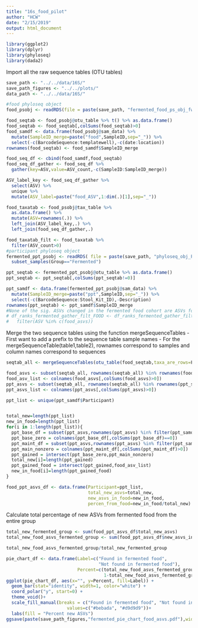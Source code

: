 ```yaml
---
title: "16s_food_pilot"
author: "HCW"
date: "2/15/2019"
output: html_document
---
```


```r
library(ggplot2)
library(dplyr)
library(phyloseq)
library(dada2)
```

Import all the raw sequence tables (OTU tables)
```r
save_path <- "../../data/16S/"
save_path_figures <- "../../plots/"
data_path <- "../../data/16S/"

#food phyloseq object
food_psobj <- readRDS(file = paste(save_path, "fermented_food_ps_obj_fwdOnly.rds", sep = "")) 

food_seqtab <- food_psobj@otu_table %>% t() %>% as.data.frame() 
food_seqtab <- food_seqtab[,colSums(food_seqtab)>0]
food_samdf <- data.frame(food_psobj@sam_data) %>% 
  mutate(SampleID_merge=paste("food",SampleID,sep="_")) %>% 
  select(-c(BarcodeSequence:templatewell),-c(date:location))
rownames(food_seqtab) <- food_samdf$SampleID_merge

food_seq_df <- cbind(food_samdf,food_seqtab) 
food_seq_df_gather <- food_seq_df %>% 
  gather(key=ASV,value=ASV_count,-c(SampleID:SampleID_merge))

ASV_label_key <- food_seq_df_gather %>% 
  select(ASV) %>% 
  unique %>% 
  mutate(ASV_label=paste("food_ASV",1:dim(.)[1],sep="_"))

food_taxatab <- food_psobj@tax_table %>% 
  as.data.frame() %>% 
  mutate(ASV=rownames(.)) %>% 
  left_join(ASV_label_key,.) %>% 
  left_join(food_seq_df_gather,.)

food_taxatab_filt <- food_taxatab %>% 
  filter(ASV_count>0)
#participant phyloseq object
fermented_ppt_psobj <- readRDS( file = paste(save_path, "phyloseq_obj_PilotStudy_tree_redo_fwdONLY.rds", sep = "")) %>% 
  subset_samples(Group=="Fermented")

ppt_seqtab <- fermented_ppt_psobj@otu_table %>% as.data.frame() 
ppt_seqtab <- ppt_seqtab[,colSums(ppt_seqtab!=0)]

ppt_samdf <- data.frame(fermented_ppt_psobj@sam_data) %>%
  mutate(SampleID_merge=paste("ppt",SampleID,sep="_")) %>% 
  select(-c(BarcodeSequence:Stool_Kit_ID),-Description) 
rownames(ppt_seqtab) <- ppt_samdf$SampleID_merge
#None of the sig. ASVs changed in the fermented food cohort are ASVs found in the fermented food itself
# df_ranks_fermented_gather_filt_FOOD <- df_ranks_fermented_gather_filt %>% 
#   filter(ASV %in% c(food_asvs))
```


Merge the two sequence tables using the function mergeSequenceTables
- First want to add a prefix to the sequence table sample names
- For the mergeSequenceTable(table1,table2), rownames correspond to samples and column names correspond to sequences
```r
seqtab_all <- mergeSequenceTables(otu_table(food_seqtab,taxa_are_rows=F),otu_table(ppt_seqtab,taxa_are_rows=F)) %>% as.data.frame(.)
```


```r
food_asvs <- subset(seqtab_all, rownames(seqtab_all) %in% rownames(food_seqtab))
food_asv_list <- colnames(food_asvs[,colSums(food_asvs)>0])
ppt_asvs <- subset(seqtab_all, rownames(seqtab_all) %in% rownames(ppt_seqtab))
ppt_asvs_list <- colnames(ppt_asvs[,colSums(ppt_asvs)>0])

ppt_list <- unique(ppt_samdf$Participant) 


total_new=length(ppt_list)
new_in_food=length(ppt_list)
for(i in 1:length(ppt_list)){
  ppt_base_df = subset(ppt_asvs,rownames(ppt_asvs) %in% filter(ppt_samdf,Participant==ppt_list[i] & Timepoint %in% c(1,2))$SampleID_merge)
  ppt_base_zero = colnames(ppt_base_df[,colSums(ppt_base_df)==0])
  ppt_maint_df = subset(ppt_asvs,rownames(ppt_asvs) %in% filter(ppt_samdf,Participant==ppt_list[i] & Timepoint %in% c(3:9))$SampleID_merge)
  ppt_main_nonzero = colnames(ppt_maint_df[,colSums(ppt_maint_df)>0])
  ppt_gained = intersect(ppt_base_zero,ppt_main_nonzero)
  total_new[i]=length(ppt_gained)
  ppt_gained_food = intersect(ppt_gained,food_asv_list)
  new_in_food[i]=length(ppt_gained_food)
}

food_ppt_asvs_df <- data.frame(Participant=ppt_list,
                               total_new_asvs=total_new,
                               new_asvs_in_food=new_in_food,
                               percen_from_food=new_in_food/total_new)
```

Calculate total percentage of new ASVs from fermented food from the entire group
```r
total_new_fermented_group <- sum(food_ppt_asvs_df$total_new_asvs)
total_new_food_asvs_fermented_group <- sum(food_ppt_asvs_df$new_asvs_in_food)

total_new_food_asvs_fermented_group/total_new_fermented_group

pie_chart_df <- data.frame(Label=c("Found in fermented food",
                                   "Not found in fermented food"),
                           Percent=c(total_new_food_asvs_fermented_group/total_new_fermented_group,
                                     1-total_new_food_asvs_fermented_group/total_new_fermented_group))
ggplot(pie_chart_df, aes(x="", y=Percent, fill=Label)) +
  geom_bar(stat="identity", width=1, color="white") +
  coord_polar("y", start=0) +
  theme_void()+
  scale_fill_manual(breaks = c("Found in fermented food", "Not found in fermented food"), 
                       values=c("#bebada", "#d9d9d9"))+
  labs(fill = "Percent new ASVs")
ggsave(paste(save_path_figures,"fermented_pie_chart_food_asvs.pdf"),width = 4.5,height=4,useDingbats=FALSE)

```

